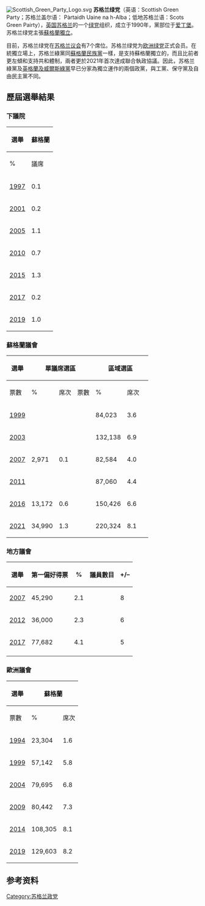 {{Infobox political party
| name             = 蘇格蘭綠黨
| logo             = [[File:ScottishGreensLogo_Green.svg|200px]]
| colorcode        = #00B140
| foundation       = {{start date|1990}}
| ideology         = {{ubl|class=nowrap|
 |[[綠色政治|綠色政治]]<ref name="Nordsieck">{{cite web|url=http://parties-and-elections.eu/scotland.html|title=Scotland/UK|first=Wolfram|last=Nordsieck|year=2016|access-date=2018-10-01|archive-date=2018-10-23|archive-url=https://web.archive.org/web/20181023071440/http://www.parties-and-elections.eu/scotland.html|url-status=live}}</ref>
 |[[蘇格蘭獨立運動|蘇格蘭獨立]]<ref name="Nordsieck"/>
 |{{en-link|蘇格蘭共和主義|Scottish republicanism}}<ref>{{cite web|title=Scottish Independence|url=http://www.scottishgreens.org.uk/wp-content/uploads/2013/09/Scottish-Greens-Independence-Briefing-Nov-12.pdf|url-status=dead|archive-url=https://web.archive.org/web/20140328083816/http://www.scottishgreens.org.uk/wp-content/uploads/2013/09/Scottish-Greens-Independence-Briefing-Nov-12.pdf|archive-date=2014-03-28|website=Scottish Greens|date=November 2012|quote=A hereditary monarchy is incompatible with Green principles of democracy, equality and fairness. We favour an elected Head of State.|access-date=2019-12-12}}<br /></ref>
 |[[親歐洲主義|親歐洲主義]]<ref>{{cite news|url=https://greens.scot/blog/now-is-the-time-to-fight-to-stay-in-europe-and-to-reform-it-from-the-left-not-the-right-as|title='Now is the time to fight to stay in Europe ... and to reform it from the left, not the right as Cameron plans|last=Greer|first=Ross|date=February 2016|publisher=Scottish Greens|access-date=2021-03-08|archive-date=2021-04-13|archive-url=https://web.archive.org/web/20210413121334/https://greens.scot/blog/now-is-the-time-to-fight-to-stay-in-europe-and-to-reform-it-from-the-left-not-the-right-as|url-status=live}}</ref>
 |'''分支:'''
 |[[生態社會主義|生態社會主義]]<ref>{{cite web |url= http://bright-green.org/2019/08/04/changes-at-the-top-of-the-scottish-green-party-uk-green-news-round-up-week-31/ |title= Changes at the top of the Scottish Green Party – UK Green news round up week 31 |last= Jarvis |first= Chris |date= 2019-08-04 |website= Bright Green |access-date= 2020-05-19 |archive-date= 2020-05-01 |archive-url= https://web.archive.org/web/20200501185113/https://bright-green.org/2019/08/04/changes-at-the-top-of-the-scottish-green-party-uk-green-news-round-up-week-31/ |url-status= live }}</ref>}}
| headquarters     = 17b Graham Street<br />Edinburgh<br />EH6 5QN
| european         = [[歐洲綠黨|歐洲綠黨]]
| international    = [[全球綠黨|全球綠黨]]
| website          = {{Official URL}}
| country          = Scotland
| native_name      = {{native name|gd|Pàrtaidh Uaine na h-Alba}}<br />{{native name|sco|Scots Green Pairtie}}
| leader1_title    = 共同領袖
| leader1_name     = {{en-link|帕特里克·哈維|Patrick Harvie}}<br />{{en-link|洛娜·斯萊特|Lorna Slater}}
| leader2_title    = 
| leader2_name     = 
| dissolution      = 
| newspaper        = 
| youth_wing       = {{en-link|蘇格蘭青年綠黨|Scottish Young Greens}}
| wing1_title      = 性小眾組織
| wing1            = 彩虹綠黨<ref>{{Cite web|title=Rainbow Greens Manifesto|url=https://greens.scot/local-manifesto-rainbow|access-date=2020-12-15|website=Scottish Greens|language=en|archive-date=2021-01-19|archive-url=https://web.archive.org/web/20210119081726/https://greens.scot/local-manifesto-rainbow|url-status=live}}</ref>
| membership_year  = 2021
| membership       = {{increase}}7,500<ref name="The Guardian">{{cite news |last= Carrell |first= Severin |date= 2021-08-11 |title= Deal between Scottish Greens and SNP delayed as deadline looms |url= https://www.theguardian.com/uk-news/2021/aug/11/deal-between-scottish-greens-and-snp-delayed-as-deadline-looms |work= The Guardian |access-date= 2021-08-26 |archive-date= 2021-08-25 |archive-url= https://web.archive.org/web/20210825210213/https://www.theguardian.com/uk-news/2021/aug/11/deal-between-scottish-greens-and-snp-delayed-as-deadline-looms |url-status= live }}</ref>
| position         = [[中間偏左|中間偏左]]<ref>[https://books.google.co.uk/books?id=mDZbcAlOZ3QC&pg=PA29&dq=Scottish+Green+Party+centre-left&hl=en&sa=X&ved=0ahUKEwi05MOZmKTWAhWSKVAKHevJB4sQ6AEIJjAA#v=onepage&q=Scottish%20Green%20Party%20centre-left&f=false ''Scotland Business Law Handbook: Strategic Information and Laws''] {{Webarchive|url=https://web.archive.org/web/20181221230408/https://books.google.co.uk/books?id=mDZbcAlOZ3QC&pg=PA29&dq=Scottish+Green+Party+centre-left&hl=en&sa=X&ved=0ahUKEwi05MOZmKTWAhWSKVAKHevJB4sQ6AEIJjAA#v=onepage&q=Scottish%20Green%20Party%20centre-left&f=false |date=2018-12-21 }}. International Business Publications, USA. Volume 1, 2013 edition (updated annually). Published in Washington DC, USA.</ref> 至[[左翼|左翼]]<ref>{{cite news|url=https://www.independent.co.uk/news/uk/politics/green-party-set-to-take-10-seats-from-labour-in-next-years-scottish-parliament-election-10386915.html|title=Green Party set to take 10 seats from Labour in next year's Scottish Parliament election|work=The Independent|last=Stone|first=Jon|date=2015-07-14|access-date=2017-09-14|archive-date=2020-01-31|archive-url=https://web.archive.org/web/20200131173019/https://www.independent.co.uk/news/uk/politics/green-party-set-to-take-10-seats-from-labour-in-next-years-scottish-parliament-election-10386915.html|url-status=live}}</ref>
| national            = ''無'',<br />與[[英格蘭和威爾斯綠黨|英格蘭和威爾斯綠黨]]及[[北愛爾蘭綠黨|北愛爾蘭綠黨]]合作(但獨立於它們)
| colours          = {{Color box|#00B140|border=darkgray}} 綠色
| seats1_title     = [[英国下议院|英国下议院]]<br />（蘇格蘭席位）
| seats1           = {{Composition bar|0|59|hex=#00B140}}
| seats2_title     = [[苏格兰议会|苏格兰议会]]
| seats2           = {{Composition bar|7|129|hex=#00B140}}
| seats3_title     = 蘇格蘭地方議會 <ref name="localcouncil">{{cite web|url=http://www.opencouncildata.co.uk/index.php|title=Local Council Political Compositions|date=2018-01-07|publisher=Open Council Date UK|access-date=2018-01-07|archive-date=2017-09-30|archive-url=https://web.archive.org/web/20170930131243/http://www.opencouncildata.co.uk/index.php|url-status=live}}</ref>
| seats3           = {{Composition bar|17|1227|hex=	#00B140}}
| slogan           = 
| flag             = [[File:Scottish_Greens_flag.svg|200px]]
|country= 蘇格蘭
}}
[[File:Scottish_Green_Party_Logo.svg|thumb]]
'''苏格兰绿党'''（英语：Scottish Green Party；苏格兰盖尔语： Pàrtaidh Uaine na h-Alba；低地苏格兰语：Scots Green Pairty），[[英国|英国]][[苏格兰|苏格兰]]的一个[[绿党|绿党]]组织，成立于1990年，黨部位于[[爱丁堡|爱丁堡]]。苏格兰绿党主張[[蘇格蘭獨立|蘇格蘭獨立]]。

目前，苏格兰绿党在[[苏格兰议会|苏格兰议会]]有7个席位。苏格兰绿党为[[欧洲绿党|欧洲绿党]]正式会员。在統獨立場上，苏格兰綠黨同[[蘇格蘭民族黨|蘇格蘭民族黨]]一樣，是支持蘇格蘭獨立的，而且比前者更左傾和支持共和體制，兩者更於2021年首次達成聯合執政協議。因此，苏格兰綠黨及[[英格蘭及威爾斯綠黨|英格蘭及威爾斯綠黨]]早已分家為獨立運作的兩個政黨，與工黨、保守黨及自由民主黨不同。
==歷屆選舉結果==
===下議院===
{| class="wikitable" style="text-align:right"
|-
! rowspan=2| 選舉
! colspan=2| 蘇格蘭
! rowspan=2| +/–
|-
! %
! 議席
|-
! [[1997年英國大選|1997]]
| 0.1
| {{Composition bar|0|72|hex=#00B140}}
| {{steady}}
|-
! [[2001年英國大選|2001]]
| 0.2
| {{Composition bar|0|72|hex=#00B140}}
| {{steady}}
|-
! [[2005年英國大選|2005]]
| 1.1
| {{Composition bar|0|59|hex=#00B140}}
| {{steady}}
|-
! [[2010年英國大選|2010]]
| 0.7
| {{Composition bar|0|59|hex=#00B140}}
| {{steady}}
|-
! [[2015年英國大選|2015]]
| 1.3
| {{Composition bar|0|59|hex=#00B140}}
| {{steady}}
|-
! [[2017年英國大選|2017]]
| 0.2
| {{Composition bar|0|59|hex=#00B140}}
| {{steady}}
|-
! [[2019年英國大選|2019]]
| 1.0
| {{Composition bar|0|59|hex=#00B140}}
| {{steady}}
|}

===蘇格蘭議會===
{| class="wikitable" style="text-align:right"
|-
! rowspan="2"| 選舉
! colspan="3"| 單議席選區
! colspan="3"| 區域選區
! rowspan="2"| 總議席
! rowspan="2"| +/–
! rowspan="2"| 名次
! rowspan="2"| 參政狀況
|-
! 票數
! %
! 席次
! 票數
! %
! 席次
|-
! [[1999年蘇格蘭議會選舉|1999]]
| colspan=3 bgcolor="lightgrey"|
| 84,023
| 3.6
| {{Composition bar|1|56|hex=#00B140}} 
| {{Composition bar|1|129|hex=#00B140}} 
| bgcolor="lightgrey"|
| 5th 
| {{no2|在野黨}}
|-
! [[2003年蘇格蘭議會選舉|2003]]
| colspan=3 bgcolor="lightgrey"|
| 132,138
| 6.9
| {{Composition bar|7|56|hex={#00B140}} 
| {{Composition bar|7|129|hex=#00B140}} 
| {{increase}} 6
| 5th 
| {{no2|在野黨}}
|-
! [[2007年蘇格蘭議會選舉|2007]]
| 2,971
| 0.1
| {{Composition bar|0|73|hex=#00B140}} 
| 82,584
| 4.0
| {{Composition bar|2|56|hex=#00B140}} 
| {{Composition bar|2|129|hex=#00B140}} 
| {{decrease}} 5
| 5th 
| {{no2|在野黨}}
|-
! [[2011年蘇格蘭議會選舉|2011]]
| colspan=3 bgcolor="lightgrey"|
| 87,060
| 4.4
| {{Composition bar|2|56|hex=#00B140}} 
| {{Composition bar|2|129|hex=#00B140}} 
| {{steady}}
| 5th 
| {{no2|在野黨}}
|-
! [[2016年蘇格蘭議會選舉|2016]]
| 13,172
| 0.6
| {{Composition bar|0|73|hex=#00B140}} 
| 150,426
| 6.6
| {{Composition bar|6|56|hex=#00B140}} 
| {{Composition bar|6|129|hex=#00B140}} 
| {{increase}} 4
| 4th 
| {{no2|在野黨}}
|-
! [[2021年蘇格蘭議會選舉|2021]]
| 34,990
| 1.3
| {{Composition bar|0|73|hex=#00B140}}  
| 220,324
| 8.1
| {{Composition bar|8|56|hex=#00B140}} 
| {{Composition bar|8|129|hex=#00B140}} 
| {{increase}} 2
| 4th
| {{yes2|{{en-link|蘇格蘭民族黨-綠黨聯合政府|Scottish National Party–Scottish Greens agreement}}}}
|}

===地方議會===
{| class="wikitable" style="text-align:right"
|-
! 選舉
! 第一偏好得票
! %
! 議員數目
! +/–
|-
! [[2007_Scottish_local_elections|2007]]
| 45,290 
| 2.1
| {{Composition bar|8|1222|hex=#00B140}} 
| {{increase}} 8
|-
! [[2012_Scottish_local_elections|2012]]
| 36,000
| 2.3
| {{Composition bar|14|1223|hex=#00B140}} 
| {{increase}} 6
|-
! [[2017_Scottish_local_elections|2017]]
| 77,682
| 4.1
| {{Composition bar|19|1227|hex=#00B140}} 
| {{increase}} 5
|-
|}

===歐洲議會===
{| class="wikitable" style="text-align:right"
|-
! rowspan=2| 選舉
! colspan=3| 蘇格蘭
! rowspan=2| +/–
|-
! 票數
! %
! 席次
|-
! [[1994年歐洲議會選舉_(英國)|1994]]
| 23,304
| 1.6
| {{Composition bar|0|8|hex=#00B140}} 
| colspan=3 bgcolor="lightgrey"|
|-
! [[1999年歐洲議會選舉_(英國)|1999]]
| 57,142
| 5.8
| {{Composition bar|0|8|hex=#00B140}} 
| {{steady}}
|-
! [[2004年歐洲議會選舉_(英國)|2004]]
| 79,695
| 6.8
| {{Composition bar|0|7|hex=#00B140}} 
| {{steady}}
|-
! [[2009年歐洲議會選舉_(英國)|2009]]
| 80,442
| 7.3
| {{Composition bar|0|6|hex=#00B140}} 
| {{steady}}
|-
! [[2014年歐洲議會選舉_(英國)|2014]]
| 108,305
| 8.1
| {{Composition bar|0|6|hex=#00B140}} 
| {{steady}}
|-
! [[2019年歐洲議會選舉_(英國)|2019]]
| 129,603
| 8.2
| {{Composition bar|0|6|hex=#00B140}} 
| {{steady}}
|}

==参考资料==
{{reflist}}

{{蘇格蘭政黨}}
{{英国政党}}
{{綠黨}}
{{Authority control}}

[[Category:苏格兰政党|Category:苏格兰政党]]